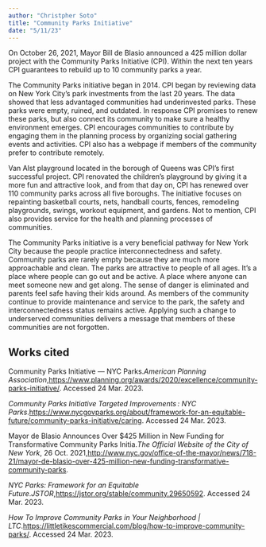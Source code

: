 ```yaml
---
author: "Christpher Soto"
title: "Community Parks Initiative"
date: "5/11/23"
---
```


On October 26, 2021, Mayor Bill de Blasio announced a 425 million dollar project with the Community Parks Initiative (CPI). Within the next ten years CPI guarantees to rebuild up to 10 community parks a year. 

The Community Parks initiative began in 2014. CPI began by reviewing data on New York City’s park investments from the last 20 years. The data showed that less advantaged communities had underinvested parks. These parks were empty, ruined, and outdated. In response CPI promises to renew these parks, but also connect its community to make sure a healthy environment emerges. CPI encourages communities to contribute by engaging them in the planning process by organizing social gathering events and activities. CPI also has a webpage if members of the community prefer to contribute remotely.  

Van Alst playground located in the borough of Queens was CPI’s first successful project. CPI renovated the children's playground by giving it a more fun and attractive look, and from that day on, CPI has renewed over 110 community parks across all five boroughs. The initiative focuses on repainting basketball courts, nets, handball courts, fences, remodeling playgrounds, swings, workout equipment, and gardens. Not to mention, CPI also provides service for the health and planning processes of communities. 

The Community Parks initiative is a very beneficial pathway for New York City because the people practice interconnectedness and safety. Community parks are rarely empty because they are much more approachable and clean. The parks are attractive to people of all ages. It's a place where people can go out and be active. A place where anyone can meet someone new and get along. The sense of danger is eliminated and parents feel safe having their kids around. As members of the community continue to provide maintenance and service to the park, the safety and interconnectedness status remains active. Applying such a change to underserved communities delivers a message that members of these communities are not forgotten.   

## Works cited

Community Parks Initiative — NYC Parks.*American Planning Association*,[https://www.planning.org/awards/2020/excellence/community-parks-initiative/](https://www.planning.org/awards/2020/excellence/community-parks-initiative/). Accessed 24 Mar. 2023.

*Community Parks Initiative Targeted Improvements : NYC Parks*.[https://www.nycgovparks.org/about/framework-for-an-equitable-future/community-parks-initiative/caring](https://www.nycgovparks.org/about/framework-for-an-equitable-future/community-parks-initiative/caring). Accessed 24 Mar. 2023.

Mayor de Blasio Announces Over $425 Million in New Funding for Transformative Community Parks Initia.*The Official Website of the City of New York*, 26 Oct. 2021,[http://www.nyc.gov/office-of-the-mayor/news/718-21/mayor-de-blasio-over-425-million-new-funding-transformative-community-parks](http://www.nyc.gov/office-of-the-mayor/news/718-21/mayor-de-blasio-over-425-million-new-funding-transformative-community-parks).

*NYC Parks: Framework for an Equitable Future*.*JSTOR*,[https://jstor.org/stable/community.29650592](https://jstor.org/stable/community.29650592). Accessed 24 Mar. 2023.

*How To Improve Community Parks in Your Neighborhood | LTC*.[https://littletikescommercial.com/blog/how-to-improve-community-parks/](https://littletikescommercial.com/blog/how-to-improve-community-parks/). Accessed 24 Mar. 2023.
